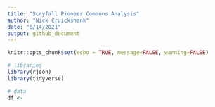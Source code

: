 ```yaml
---
title: "Scryfall Pioneer Commons Analysis"
author: "Nick Cruickshank"
date: "6/14/2021"
output: github_document
---
```


```r
knitr::opts_chunk$set(echo = TRUE, message=FALSE, warning=FALSE)
```

```r
# libraries
library(rjson)
library(tidyverse)
```

```r
# data
df <- 
```

